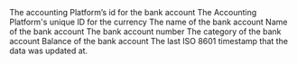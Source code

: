 <ResponseField name="platform_id" type="string" required>
  The accounting Platform’s id for the bank account
</ResponseField>

<ResponseField name="currency_id" type="string">
  The Accounting Platform's unique ID for the currency
</ResponseField>

<ResponseField name="institution_name" type="string">
  The name of the bank account
</ResponseField>

<ResponseField name="account_name" type="string">
  Name of the bank account
</ResponseField>

<ResponseField name="account_number" type="string">
  The bank account number
</ResponseField>

<ResponseField name="category" type="string">
  The category of the bank account
</ResponseField>

<ResponseField name="balance" type="float">
  Balance of the bank account
</ResponseField>

<ResponseField name="updated_at" type="date" required>
  The last ISO 8601 timestamp that the data was updated at.
</ResponseField>
